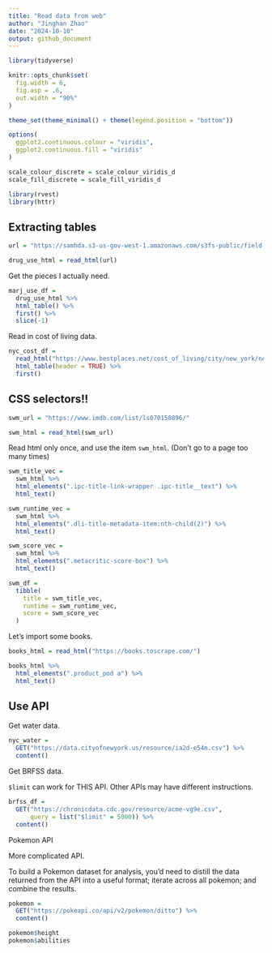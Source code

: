 ```yaml
---
title: "Read data from web"
author: "Jinghan Zhao"
date: "2024-10-10"
output: github_document
---
```


```r
library(tidyverse)

knitr::opts_chunk$set(
  fig.width = 6,
  fig.asp = .6,
  out.width = "90%"
)

theme_set(theme_minimal() + theme(legend.position = "bottom"))

options(
  ggplot2.continuous.colour = "viridis",
  ggplot2.continuous.fill = "viridis"
)

scale_colour_discrete = scale_colour_viridis_d
scale_fill_discrete = scale_fill_viridis_d
```

```r
library(rvest)
library(httr)
```

## Extracting tables

```r
url = "https://samhda.s3-us-gov-west-1.amazonaws.com/s3fs-public/field-uploads/2k15StateFiles/NSDUHsaeShortTermCHG2015.htm"

drug_use_html = read_html(url)
```

Get the pieces I actually need.

```r
marj_use_df = 
  drug_use_html %>% 
  html_table() %>% 
  first() %>% 
  slice(-1)
```

Read in cost of living data.

```r
nyc_cost_df = 
  read_html("https://www.bestplaces.net/cost_of_living/city/new_york/new_york") %>% 
  html_table(header = TRUE) %>% 
  first()
```

## CSS selectors!!

```r
swm_url = "https://www.imdb.com/list/ls070150896/"

swm_html = read_html(swm_url)
```

Read html only once, and use the item `swm_html`. (Don't go to a page too many times)

```r
swm_title_vec = 
  swm_html %>% 
  html_elements(".ipc-title-link-wrapper .ipc-title__text") %>% 
  html_text()

swm_runtime_vec = 
  swm_html %>% 
  html_elements(".dli-title-metadata-item:nth-child(2)") %>% 
  html_text()

swm_score_vec = 
  swm_html %>% 
  html_elements(".metacritic-score-box") %>% 
  html_text()

swm_df = 
  tibble(
    title = swm_title_vec,
    runtime = swm_runtime_vec,
    score = swm_score_vec
  )
```

Let's import some books.

```r
books_html = read_html("https://books.toscrape.com/")

books_html %>% 
  html_elements(".product_pod a") %>% 
  html_text()
```


## Use API

Get water data.

```r
nyc_water = 
  GET("https://data.cityofnewyork.us/resource/ia2d-e54m.csv") %>% 
  content()
```

Get BRFSS data.

`$limit` can work for THIS API. Other APIs may have different instructions.

```r
brfss_df = 
  GET("https://chronicdata.cdc.gov/resource/acme-vg9e.csv",
      query = list("$limit" = 5000)) %>% 
  content()
```


Pokemon API


More complicated API. 

To build a Pokemon dataset for analysis, you’d need to distill the data returned from the API into a useful format; iterate across all pokemon; and combine the results.

```r
pokemon = 
  GET("https://pokeapi.co/api/v2/pokemon/ditto") %>% 
  content()

pokemon$height
pokemon$abilities
```


